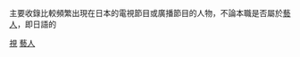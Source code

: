 主要收錄比較頻繁出現在日本的電視節目或廣播節目的人物，不論本職是否屬於[[藝人|藝人]]，即日語的'''{{lang|ja|[[:ja:タレント|タレント]]}}'''

[[Category:日本藝人|視]]
[[Category:日本電視|藝人]]